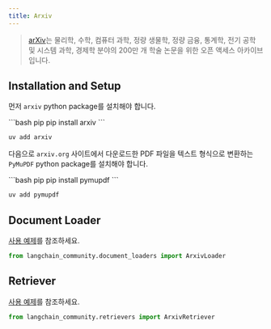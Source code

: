 ```yaml
---
title: Arxiv
---
```


>[arXiv](https://arxiv.org/)는 물리학, 수학, 컴퓨터 과학, 정량 생물학, 정량 금융, 통계학, 전기 공학 및 시스템 과학, 경제학 분야의 200만 개 학술 논문을 위한 오픈 액세스 아카이브입니다.


## Installation and Setup

먼저 `arxiv` python package를 설치해야 합니다.

<CodeGroup>
```bash pip
pip install arxiv
```

```bash uv
uv add arxiv
```
</CodeGroup>

다음으로 `arxiv.org` 사이트에서 다운로드한 PDF 파일을 텍스트 형식으로 변환하는 `PyMuPDF` python package를 설치해야 합니다.

<CodeGroup>
```bash pip
pip install pymupdf
```

```bash uv
uv add pymupdf
```
</CodeGroup>

## Document Loader

[사용 예제](/oss/integrations/document_loaders/arxiv)를 참조하세요.

```python
from langchain_community.document_loaders import ArxivLoader
```

## Retriever

[사용 예제](/oss/integrations/retrievers/arxiv)를 참조하세요.

```python
from langchain_community.retrievers import ArxivRetriever
```